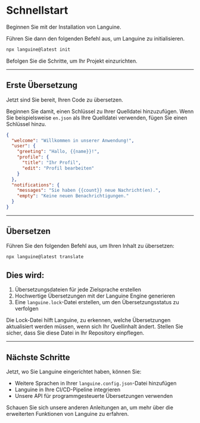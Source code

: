 # Schnellstart

Beginnen Sie mit der Installation von Languine.

Führen Sie dann den folgenden Befehl aus, um Languine zu initialisieren.

```bash title="Terminal"
npx languine@latest init
```

Befolgen Sie die Schritte, um Ihr Projekt einzurichten.

---

## Erste Übersetzung

Jetzt sind Sie bereit, Ihren Code zu übersetzen.

Beginnen Sie damit, einen Schlüssel zu Ihrer Quelldatei hinzuzufügen. Wenn Sie beispielsweise `en.json` als Ihre Quelldatei verwenden, fügen Sie einen Schlüssel hinzu.

```json title="src/locales/en.json"
{
  "welcome": "Willkommen in unserer Anwendung!",
  "user": {
    "greeting": "Hallo, {{name}}!",
    "profile": {
      "title": "Ihr Profil",
      "edit": "Profil bearbeiten"
    }
  },
  "notifications": {
    "messages": "Sie haben {{count}} neue Nachricht(en).",
    "empty": "Keine neuen Benachrichtigungen."
  }
}

```

---

## Übersetzen

Führen Sie den folgenden Befehl aus, um Ihren Inhalt zu übersetzen:

```bash title="Terminal"
npx languine@latest translate
```

## Dies wird:
1. Übersetzungsdateien für jede Zielsprache erstellen
2. Hochwertige Übersetzungen mit der Languine Engine generieren
3. Eine `languine.lock`-Datei erstellen, um den Übersetzungsstatus zu verfolgen

Die Lock-Datei hilft Languine, zu erkennen, welche Übersetzungen aktualisiert werden müssen, wenn sich Ihr Quellinhalt ändert. Stellen Sie sicher, dass Sie diese Datei in Ihr Repository einpflegen.

---

## Nächste Schritte

Jetzt, wo Sie Languine eingerichtet haben, können Sie:
- Weitere Sprachen in Ihrer `languine.config.json`-Datei hinzufügen
- Languine in Ihre CI/CD-Pipeline integrieren
- Unsere API für programmgesteuerte Übersetzungen verwenden

Schauen Sie sich unsere anderen Anleitungen an, um mehr über die erweiterten Funktionen von Languine zu erfahren.